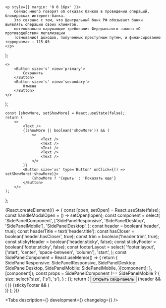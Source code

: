 


<Meta title='Components/Modals&Overlays/SidePanel' />

    <p style={{ margin: '0 0 16px' }}>
        Сейчас много говорят об отказах банков в проведении операций, блокировках интернет-банка.
        Это связано с тем, что Центральный банк РФ обязывает банки выявлять операции своих клиентов,
        потенциально нарушающие требования Федерального закона «О противодействии легализации
        (отмыванию) доходов, полученных преступным путем, и финансированию терроризма» — 115-ФЗ
    </p>
);

    <>
        <Button size='s' view='primary'>
            Сохранить
        </Button>
        <Button size='s' view='secondary'>
            Отмена
        </Button>
    </>
);

    const [showMore, setShowMore] = React.useState(false);
    return (
        <>
            <Text />
            {(showMore || boolean('showMore')) && (
                <>
                    <Text />
                    <Text />
                    <Text />
                    <Text />
                    <Text />
                </>
            )}
            <Button size='xs' type='Button' onClick={() => setShowMore(!showMore)}>
                {showMore ? 'Скрыть' : 'Показать еще'}
            </Button>
        </>
    );
};

<Story name='SidePanel'>
    {React.createElement(() => {
        const [open, setOpen] = React.useState(false);
        const handleModalOpen = () => setOpen(!open);
        const component = select(
            'SidePanelComponent',
            ['SidePanelResponsive', 'SidePanelDesktop', 'SidePanelMobile'],
            'SidePanelDesktop',
        );
        const header = boolean('header', true);
        const headerTitle = text('header.title');
        const hasCloser = boolean('header.hasCloser', true);
        const trim = boolean('header.trim', true);
        const stickyHeader = boolean('header.sticky', false);
        const stickyFooter = boolean('footer.sticky', false);
        const footerLayout = select(
            'footer.layout',
            ['start', 'center', 'space-between', 'column'],
            'start',
        );
        const SidePanelComponent = React.useMemo(() => {
            return {
                SidePanelResponsive: SidePanelResponsive,
                SidePanelDesktop: SidePanelDesktop,
                SidePanelMobile: SidePanelMobile,
            }[component];
        }, [component]);
        const props =
            SidePanelComponent !== SidePanelMobile
                ? {
                      size: select('size', ['s'], 's'),
                  }
                : {};
        return (
            <React.Fragment>
                <Button type='button' size='xs' onClick={handleModalOpen}>
                    Открыть сайд-панель
                </Button>
                <SidePanelComponent
                    open={open || boolean('open')}
                    onClose={handleModalOpen}
                    {...props}
                >
                    {header && (
                        <SidePanelComponent.Header
                            sticky={stickyHeader}
                            hasCloser={hasCloser}
                            title={headerTitle}
                            trim={trim}
                            align='left'
                        />
                    )}
                    <SidePanelComponent.Content>
                        <Content />
                    </SidePanelComponent.Content>
                    {stickyFooter && (
                        <SidePanelComponent.Footer sticky={stickyFooter} layout={footerLayout}>
                            <Footer />
                        </SidePanelComponent.Footer>
                    )}
                </SidePanelComponent>
            </React.Fragment>
        );
    })}
</Story>

<!-- Docs -->

<ComponentHeader
    name='SidePanel'
    version={version}
    package='@alfalab/core-components/side-panel'
    design='https://www.figma.com/file/cdNnkh2QdxuvYLrBm4cubM/Web-%3A%3A-Core-Default-Components?node-id=10773%3A58769'
/>

<Tabs
    description={<Description />}
    development={<Development />}
    changelog={<Changelog />}
/>

